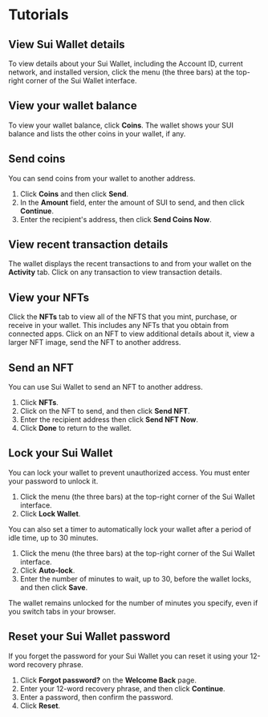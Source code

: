 # Tutorials

## View Sui Wallet details

To view details about your Sui Wallet, including the Account ID, current network, and installed version, click the menu (the three bars) at the top-right corner of the Sui Wallet interface.

## View your wallet balance

To view your wallet balance, click **Coins**. The wallet shows your SUI balance and lists the other coins in your wallet, if any.

## Send coins

You can send coins from your wallet to another address.

1. Click **Coins** and then click **Send**.
1. In the **Amount** field, enter the amount of SUI to send, and then click **Continue**.
1. Enter the recipient's address, then click **Send Coins Now**.

## View recent transaction details

The wallet displays the recent transactions to and from your wallet on the **Activity** tab. Click on any transaction to view transaction details.

## View your NFTs

Click the **NFTs** tab to view all of the NFTS that you mint, purchase, or receive in your wallet. This includes any NFTs that you obtain from connected apps. Click on an NFT to view additional details about it, view a larger NFT image, send the NFT to another address.

## Send an NFT

You can use Sui Wallet to send an NFT to another address.

1. Click **NFTs**.
1. Click on the NFT to send, and then click **Send NFT**.
1. Enter the recipient address then click **Send NFT Now**.
1. Click **Done** to return to the wallet.

## Lock your Sui Wallet

You can lock your wallet to prevent unauthorized access. You must enter your password to unlock it.

1. Click the menu (the three bars) at the top-right corner of the Sui Wallet interface.
1. Click **Lock Wallet**.

You can also set a timer to automatically lock your wallet after a period of idle time, up to 30 minutes.

1. Click the menu (the three bars) at the top-right corner of the Sui Wallet interface.
1. Click **Auto-lock**.
1. Enter the number of minutes to wait, up to 30, before the wallet locks, and then click **Save**.

The wallet remains unlocked for the number of minutes you specify, even if you switch tabs in your browser.

## Reset your Sui Wallet password

If you forget the password for your Sui Wallet you can reset it using your 12-word recovery phrase.

1. Click **Forgot password?** on the **Welcome Back** page.
1. Enter your 12-word recovery phrase, and then click **Continue**.
1. Enter a password, then confirm the password.
1. Click **Reset**.
